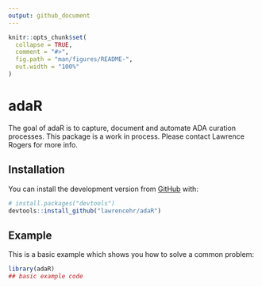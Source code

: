 ```yaml
---
output: github_document
---
```


<!-- README.md is generated from README.Rmd. Please edit that file -->

```r
knitr::opts_chunk$set(
  collapse = TRUE,
  comment = "#>",
  fig.path = "man/figures/README-",
  out.width = "100%"
)
```

# adaR

<!-- badges: start -->
<!-- badges: end -->

The goal of adaR is to capture, document and automate ADA curation
processes. This package is a work in process. Please contact Lawrence
Rogers for more info.

## Installation

You can install the development version from
[GitHub](https://github.com/) with:

``` r
# install.packages("devtools")
devtools::install_github("lawrencehr/adaR")
```

## Example

This is a basic example which shows you how to solve a common problem:

``` r
library(adaR)
## basic example code
```
